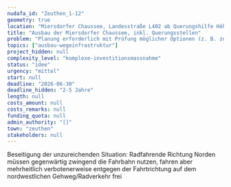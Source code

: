 ```yaml
---
nudafa_id: "Zeuthen_1-12"
geometry: true
location: "Miersdorfer Chaussee, Landesstraße L402 ab Querungshilfe Höhe Birkenalle im Süden bis Kreuzung Forstweg im Norden"
title: "Ausbau der Miersdorfer Chaussee, inkl. Querungsstellen"
problem: "Planung erforderlich mit Prüfung möglicher Optionen (z. B. zusätzlicher Radweg auf der südöstlichen Straßenseite); Abstimmung mit LS Bbg. (Straßenbaulastträger) erforderlich"
topics: ["ausbau-wegeinfrastruktur"]
project_hidden: null
complexity_level: "komplexe-investitionsmassnahme"
status: "idee"
urgency: "mittel"
start: null
deadline: "2026-06-30"
deadline_hidden: "2-5 Jahre"
length: null
costs_amount: null
costs_remarks: null
funding_quota: null
admin_authority: "[]"
town: "zeuthen"
stakeholders: null
---
```

Beseitigung der unzureichenden Situation: Radfahrende Richtung Norden müssen gegenwärtig zwingend die Fahrbahn nutzen, fahren aber mehrheitlich verbotenerweise entgegen der Fahrtrichtung auf dem nordwestlichen Gehweg/Radverkehr frei
